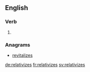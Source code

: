 ==English==

===Verb===
{{head|en}}

# {{en-third-person singular of|relativize}}

===Anagrams===
* [[revitalizes#English|revitalizes]]

[[de:relativizes]]
[[fr:relativizes]]
[[sv:relativizes]]